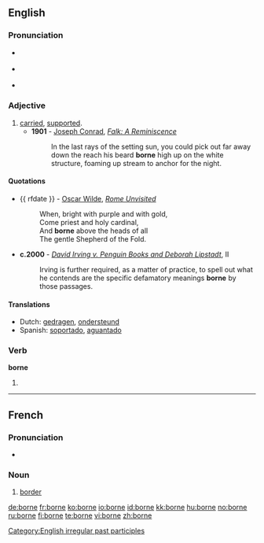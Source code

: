 ==English==

===Pronunciation===
* {{a|RP}} {{IPA|/bɔːn/}}
* {{a|US}} {{IPA|/bɔːrn/}}
* {{rhymes|ɔː(r)n}}

===Adjective===
{{en-adj|-}}

# [[carried]], [[supported]].
#*'''1901''' - [[w:Joseph Conrad|Joseph Conrad]], ''[[s:Falk|Falk: A Reminiscence]]''
#*:In the last rays of the setting sun, you could pick out far away down the reach his beard '''borne''' high up on the white structure, foaming up stream to anchor for the night.

====Quotations====
* {{ rfdate }} - [[w:Oscar Wilde|Oscar Wilde]], ''[[s:Rome Unvisited|Rome Unvisited]]''
*:When, bright with purple and with gold, <br/>Come priest and holy cardinal, <br/>And '''borne''' above the heads of all <br/>The gentle Shepherd of the Fold.
*'''c.2000''' - ''[[s:David Irving v. Penguin Books and Deborah Lipstadt|David Irving v. Penguin Books and Deborah Lipstadt]]'', II
*:Irving is further required, as a matter of practice, to spell out what he contends are the specific defamatory meanings '''borne''' by those passages.

====Translations====
*Dutch: [[gedragen]], [[ondersteund]]
*Spanish: [[soportar|soportado]], [[aguantar|aguantado]]

===Verb===
'''borne'''

# {{past participle of|[[bear]]}}

[[Category:English irregular past participles]]

----

==French==

===Pronunciation===
*{{audio|Fr-borne.ogg|audio}}

===Noun===
{{fr-noun|f}}

# [[border]]

[[de:borne]]
[[fr:borne]]
[[ko:borne]]
[[io:borne]]
[[id:borne]]
[[kk:borne]]
[[hu:borne]]
[[no:borne]]
[[ru:borne]]
[[fi:borne]]
[[te:borne]]
[[vi:borne]]
[[zh:borne]]